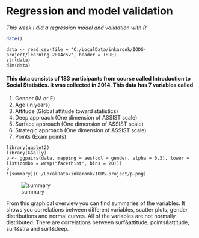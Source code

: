 # **Regression and model validation**

*This week I did a regression model and validation with R*

```r
date()
```
```
data <- read.csv(file = "C:/LocalData/inkaronk/IODS-project/learning.2014csv", header = TRUE)
str(data)
dim(data)
```

#### This data consists of 183 participants from course called Introduction to Social Statistics. It was collected in 2014. This data has 7 variables called
  1. Gender (M or F)
  2. Age (in years)
  3. Attitude (Global attitude toward statistics)
  4. Deep approach (One dimension of ASSIST scale)
  5. Surface approach (One dimension of ASSIST scale)
  6. Strategic approach (One dimension of ASSIST scale)
  7. Points (Exam points)

```
library(ggplot2)
library(GGally)
p <- ggpairs(data, mapping = aes(col = gender, alpha = 0.3), lower = list(combo = wrap("facethist", bins = 20)))
p
![summary](C:/LocalData/inkaronk/IODS-project/p.png)
```
![summary](C:/LocalData/inkaronk/IODS-project/p.png)


  From this graphical overview you can find summaries of the variables. It shows you correlations between different variables, scatter plots, gender distributions and normal curves. All of the variables are not normally distributed. There are correlations between surf&attitude, points&attitude, surf&stra and surf&deep.

